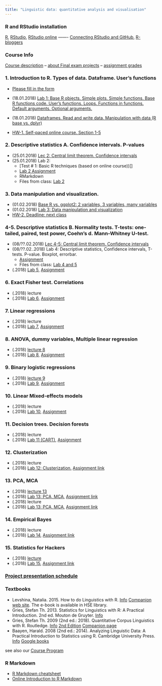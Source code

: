```yaml
---
title: "Linguistic data: quantitative analysis and visualisation"
---
```


### R and RStudio installation
[R](https://www.r-project.org/), [RStudio](https://www.rstudio.com/products/rstudio/download/#download), [RStudio online](https://www.rollapp.com/app/rstudio) ------- [Connecting RStudio and GitHub](http://happygitwithr.com/rstudio-git-github.html), [R-bloggers](https://www.r-bloggers.com/)

### Course Info	
[Course description](https://agricolamz.github.io/2018-MAG_R_course/Lec_1_Course_description.html)
 -- [about Final exam projects](https://github.com/agricolamz/2018-MAG_R_course/raw/master/projects.pdf)
 -- [assignment grades]()   

### 1. Introduction to R. Types of data. Dataframe. User's functions
* [Please fill in the form](https://docs.google.com/forms/d/e/1FAIpQLSeHEP4ivqpKUqPJpuruwbbOb_6x05m8ExA_YdiHer7gC3Hzng/viewform?usp=sf_link)  
* (18.01.2018)	[Lab 1: Base R objects. Simple plots. Simple functions. Base R functions code. User's functions. Loops. Functions in functions. Default arguments. Optional arguments.]()
* (18.01.2018)	[Dataframes. Read and write data. Manipulation with data (R base vs. dplyr)]()

* [HW-1. Self-paced online course. Section 1-5 ](https://www.edx.org/course/introduction-r-data-science-microsoft-dat204x-7)

### 2. Descriptive statistics A. Confidence intervals. P-values
* (25.01.2018) [Lec 2: Central limit theorem. Confidence intervals]()
* (25.01.2018) Lab 2: 
    * [Test # 1: Basic R techniques (based on online course))[]
    * [Lab 2 Assignment]()
    * RMarkdown
    * Files from class: [Lab 2]()

### 3. Data manipulation and visualization.

*	(01.02.2018) [Base R vs. ggplot2: 2 variables, 3 variables, many variables]()
* (01.02.2018) [Lab 3: Data manipulation and visualization]()
* [HW-2. Deadline: next class]()

### 4-5. Descriptive statistics B. Normality tests. T-tests: one-tailed, paired, test power, Coehn's d. Mann-Whitney U-test.
* (08/??.02.2018) [Lec 4-5: Central limit theorem. Confidence intervals]()
* (08/??.02..2018) Lab 4: Descriptive statistics, Confidence intervals, T-tests. P-value. Boxplot, errorbar.
    * [Assignment]()
    * Files from class: [Lab 4 and 5]()

* (.2018) [Lab 5](), [Assignment]()

### 6. Exact Fisher test. Correlations																									
* (.2018) lecture
* (.2018) [Lab 6](), [Assignment]()

### 7. Linear regressions															
* (.2018) lecture
* (.2018) [Lab 7](), [Assignment]()

### 8. ANOVA, dummy variables, Multiple linear regression																		
* (.2018) [lecture 8]() 
* (.2018) [Lab 8](), [Assignment]()

### 9. Binary logistic regressions

* (.2018) [lecture 9]() 
* (.2018) [Lab 9](), [Assignment]()

### 10. Linear Mixed-effects models																						
* (.2018) lecture
* (.2018) [Lab 10](), [Assignment]()

### 11. Decision trees. Decision forests											
* (.2018) lecture
* (.2018) [Lab 11 (CART)](), [Assignment]()

### 12. Clusterization

* (.2018) lecture
* (.2018) [Lab 12: Clusterization.]() [Assignment link]()

### 13. PCA, MCA

* (.2018) [lecture 13]() 
* (.2018) [Lab 13: PCA, MCA](), [Assignment link]()
* (.2018) lecture
* (.2018) [Lab 13: PCA, MCA](), [Assignment link]()

### 14. Empirical Bayes

* (.2018) lecture
* (.2018) [Lab 14](), [Assignment link]()

### 15. Statistics for Hackers

* (.2018) [lecture]()
* (.2018) [Lab 15](), [Assignment link]()

### [Project presentation schedule]()

### Textbooks

* Levshina, Natalia. 2015. How to do Linguistics with R. [Info](https://benjamins.com/#catalog/books/z.195/main) [Companion web site](https://benjamins.com/sites/z.195/). The e-book is available in HSE library. 
* Gries, Stefan Th. 2013. Statistics for Linguistics with R: A Practical Introduction. 2nd ed. Mouton de Gruyter. [Info](https://www.degruyter.com/view/product/203826) 
* Gries, Stefan Th. 2009 (2nd ed.: 2018). Quantitative Corpus Linguistics with R. Routledge. [Info](https://www.routledge.com/Quantitative-Corpus-Linguistics-with-R-A-Practical-Introduction/Gries/p/book/9780415962704) [2nd Edition](https://www.routledge.com/Quantitative-Corpus-Linguistics-with-R-A-Practical-Introduction-2nd-Edition/Gries/p/book/9781138816275) [Companion page](http://www.linguistics.ucsb.edu/faculty/stgries/research/qclwr/qclwr.html) 
* Baayen, Harald. 2008 (2nd ed.: 2014). Analyzing Linguistic Data: A Practical Introduction to Statistics using R. Cambridge University Press. [Info](http://www.cambridge.org/gb/academic/subjects/languages-linguistics/grammar-and-syntax/analyzing-linguistic-data-practical-introduction-statistics-using-r?format=AR) [Google books](https://books.google.ru/books?id=UvWkIg5E4foC&printsec=frontcover&source=gbs_ge_summary_r&cad=0#v=onepage&q&f=false) 

see also our [Course Program](https://www.hse.ru/data/2016/09/19/1117082144/program-1549532002-kSLnTng0SN.pdf)

### R Markdown

* [R Markdown cheatsheet](https://www.rstudio.com/wp-content/uploads/2016/03/rmarkdown-cheatsheet-2.0.pdf)
* [Online Introduction to R Markdown](http://rmarkdown.rstudio.com/lesson-1.html)
